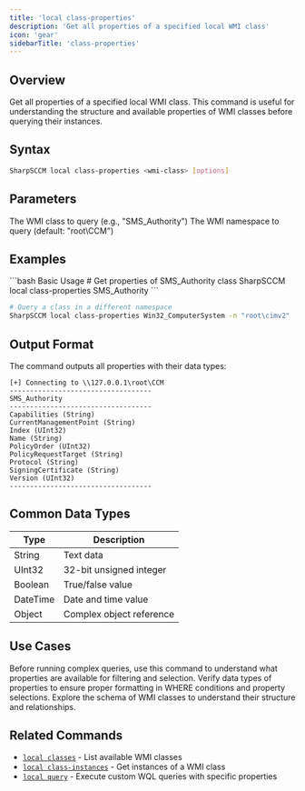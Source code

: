 ```yaml
---
title: 'local class-properties'
description: 'Get all properties of a specified local WMI class'
icon: 'gear'
sidebarTitle: 'class-properties'
---
```


## Overview

Get all properties of a specified local WMI class. This command is useful for understanding the structure and available properties of WMI classes before querying their instances.

## Syntax

```bash
SharpSCCM local class-properties <wmi-class> [options]
```

## Parameters

<ParamField path="wmi-class" type="string" required>
  The WMI class to query (e.g., "SMS_Authority")
</ParamField>

<ParamField path="wmi-namespace" type="string">
  The WMI namespace to query (default: "root\CCM")
</ParamField>

## Examples

<CodeGroup>
```bash Basic Usage
# Get properties of SMS_Authority class
SharpSCCM local class-properties SMS_Authority
```

```bash Custom Namespace
# Query a class in a different namespace
SharpSCCM local class-properties Win32_ComputerSystem -n "root\cimv2"
```
</CodeGroup>

## Output Format

The command outputs all properties with their data types:

```text
[+] Connecting to \\127.0.0.1\root\CCM
-----------------------------------
SMS_Authority
-----------------------------------
Capabilities (String)
CurrentManagementPoint (String)
Index (UInt32)
Name (String)
PolicyOrder (UInt32)
PolicyRequestTarget (String)
Protocol (String)
SigningCertificate (String)
Version (UInt32)
-----------------------------------
```

## Common Data Types

| Type | Description |
|------|-------------|
| String | Text data |
| UInt32 | 32-bit unsigned integer |
| Boolean | True/false value |
| DateTime | Date and time value |
| Object | Complex object reference |

## Use Cases

<Accordion title="Query Planning">
  Before running complex queries, use this command to understand what properties are available for filtering and selection.
</Accordion>

<Accordion title="Data Type Validation">
  Verify data types of properties to ensure proper formatting in WHERE conditions and property selections.
</Accordion>

<Accordion title="Class Schema Discovery">
  Explore the schema of WMI classes to understand their structure and relationships.
</Accordion>

## Related Commands

- [`local classes`](/sharpsccm/commands/local/classes) - List available WMI classes
- [`local class-instances`](/sharpsccm/commands/local/class-instances) - Get instances of a WMI class
- [`local query`](/sharpsccm/commands/local/query) - Execute custom WQL queries with specific properties